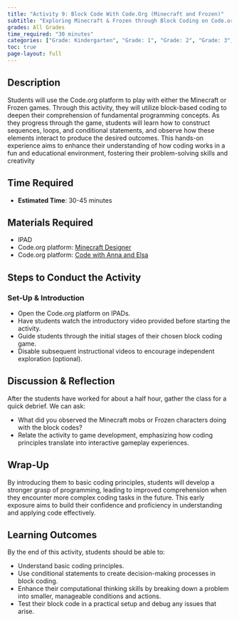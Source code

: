 ```yaml
---
title: "Activity 9: Block Code With Code.Org (Minecraft and Frozen)"
subtitle: "Exploring Minecraft & Frozen through Block Coding on Code.org"
grades: All Grades
time_required: "30 minutes"
categories: ["Grade: Kindergarten", "Grade: 1", "Grade: 2", "Grade: 3", "Grade: 4", "Grade: 5", "Grade: 6", "Time: 30 Minutes"]
toc: true
page-layout: full
---
```


## Description

Students will use the Code.org platform to play with either the Minecraft or Frozen games. Through this activity, they will utilize block-based coding to deepen their comprehension of fundamental programming concepts. As they progress through the game, students will learn how to construct sequences, loops, and conditional statements, and observe how these elements interact to produce the desired outcomes. This hands-on experience aims to enhance their understanding of how coding works in a fun and educational environment, fostering their problem-solving skills and creativity

## Time Required

- **Estimated Time**: 30-45 minutes

## Materials Required

- IPAD
- Code.org platform: [Minecraft Designer](https://studio.code.org/s/minecraft)
- Code.org platform: [Code with Anna and Elsa](https://studio.code.org/s/frozen)

## Steps to Conduct the Activity

### Set-Up & Introduction

- Open the Code.org platform on IPADs.
- Have students watch the introductory video provided before starting the activity.
- Guide students through the initial stages of their chosen block coding game.
- Disable subsequent instructional videos to encourage independent exploration (optional).

## Discussion & Reflection

After the students have worked for about a half hour, gather the class for a quick debrief. We can ask:

- What did you observed the Minecraft mobs or Frozen characters doing with the block codes?
- Relate the activity to game development, emphasizing how coding principles translate into interactive gameplay experiences.

## Wrap-Up

By introducing them to basic coding principles, students will develop a stronger grasp of programming, leading to improved comprehension when they encounter more complex coding tasks in the future. This early exposure aims to build their confidence and proficiency in understanding and applying code effectively.

## Learning Outcomes

By the end of this activity, students should be able to:

- Understand basic coding principles.
- Use conditional statements to create decision-making processes in block coding.
- Enhance their computational thinking skills by breaking down a problem into smaller, manageable conditions and actions.
- Test their block code in a practical setup and debug any issues that arise.
